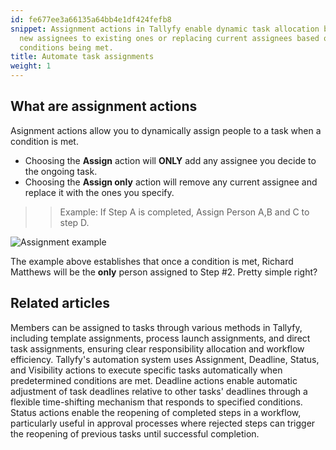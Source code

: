 ```yaml
---
id: fe677ee3a66135a64bb4e1df424fefb8
snippet: Assignment actions in Tallyfy enable dynamic task allocation by either adding
  new assignees to existing ones or replacing current assignees based on specific
  conditions being met.
title: Automate task assignments
weight: 1
---
```


## What are assignment actions

Asignment actions allow you to dynamically assign people to a task when a condition is met.

- Choosing the **Assign** action will **ONLY** add any assignee you decide to the ongoing task.
- Choosing the **Assign only** action will remove any current assignee and replace it with the ones you specify.

> > Example: If Step A is completed, Assign Person A,B and C to step D.

![Assignment example](https://screenshots.tallyfy.com/tallyfy%2Fpro%2Fdesktop-light-assignment-automation-example.png)

The example above establishes that once a condition is met, Richard Matthews will be the **only** person assigned to Step #2. Pretty simple right?


## Related articles
<CardGrid>
<LinkTitleCard header="<b>Edit Task > Assign members or guests after launching</b>" href="/products/pro/tracking-and-tasks/tasks/edit-task/how-can-i-assign-members-to-tasks-in-tallyfy/" > Members can be assigned to tasks through various methods in Tallyfy, including template assignments, process launch assignments, and direct task assignments, ensuring clear responsibility allocation and workflow efficiency. </LinkTitleCard>
<LinkTitleCard header="<b>Automations > Actions</b>" href="/products/pro/documenting/templates/automations/actions/" > Tallyfy's automation system uses Assignment, Deadline, Status, and Visibility actions to execute specific tasks automatically when predetermined conditions are met. </LinkTitleCard>
<LinkTitleCard header="<b>Actions > Automate deadline shifts on tasks</b>" href="/products/pro/documenting/templates/automations/actions/deadline-actions/" > Deadline actions enable automatic adjustment of task deadlines relative to other tasks' deadlines through a flexible time-shifting mechanism that responds to specified conditions. </LinkTitleCard>
<LinkTitleCard header="<b>Actions > Automate changing the status of tasks</b>" href="/products/pro/documenting/templates/automations/actions/status-actions/" > Status actions enable the reopening of completed steps in a workflow, particularly useful in approval processes where rejected steps can trigger the reopening of previous tasks until successful completion. </LinkTitleCard>
</CardGrid>